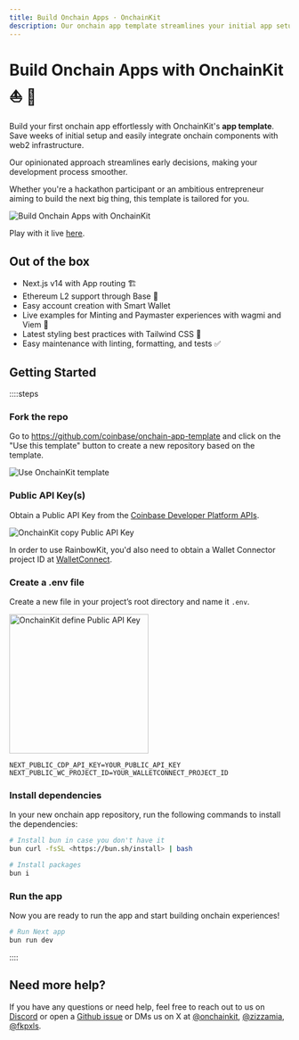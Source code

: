 ```yaml
---
title: Build Onchain Apps · OnchainKit
description: Our onchain app template streamlines your initial app setup and seamlessly integrates onchain components with web2 infrastructure, saving you weeks of effort.
---
```


# Build Onchain Apps with OnchainKit ⛵️ 🌊

Build your first onchain app effortlessly with OnchainKit's **app template**. Save weeks of initial setup 
and easily integrate onchain components with web2 infrastructure.

Our opinionated approach streamlines early decisions, making your development process smoother.

Whether you're a hackathon participant or an ambitious entrepreneur aiming to build the next big thing, this template is tailored for you.

<img
  alt="Build Onchain Apps with OnchainKit"
  src="https://onchainkit.xyz/assets/onchain-app-template-1.png"
  width="auto"
/>

Play with it live [here](https://onchain-app-template.vercel.app).

## Out of the box

- Next.js v14 with App routing 🏗️
- Ethereum L2 support through Base 🔵
- Easy account creation with Smart Wallet
- Live examples for Minting and Paymaster experiences with wagmi and Viem 🚀
- Latest styling best practices with Tailwind CSS 💅
- Easy maintenance with linting, formatting, and tests ✅

## Getting Started

::::steps

### Fork the repo

Go to https://github.com/coinbase/onchain-app-template and click on the "Use this template" button to create a new repository based on the template.

<img
  alt="Use OnchainKit template"
  src="https://onchainkit.xyz/assets/use-onchain-app-template.png"
  width="auto"
/>

### Public API Key(s)

Obtain a Public API Key from the [Coinbase Developer Platform APIs](https://portal.cdp.coinbase.com/products/onchainkit).

<img
  alt="OnchainKit copy Public API Key"
  src="https://onchainkit.xyz/assets/copy-api-key-guide.png"
  width="auto"
/>

In order to use RainbowKit, you'd also need to obtain a Wallet Connector project ID at [WalletConnect](https://cloud.walletconnect.com/app).

### Create a .env file

Create a new file in your project’s root directory and name it `.env`.

<img
  alt="OnchainKit define Public API Key"
  src="https://onchainkit.xyz/assets/getting-started-create-env-file.png"
  width="250"
/>

```tsx [.env]
NEXT_PUBLIC_CDP_API_KEY=YOUR_PUBLIC_API_KEY
NEXT_PUBLIC_WC_PROJECT_ID=YOUR_WALLETCONNECT_PROJECT_ID
```

### Install dependencies

In your new onchain app repository, run the following commands to install the dependencies:

```bash
# Install bun in case you don't have it
bun curl -fsSL <https://bun.sh/install> | bash

# Install packages
bun i
```

### Run the app

Now you are ready to run the app and start building onchain experiences!

```bash
# Run Next app
bun run dev
```

::::

## Need more help?

If you have any questions or need help, feel free to reach out to us on [Discord](https://discord.gg/8gW3h6w5) 
or open a [Github issue](https://github.com/coinbase/onchainkit/issues) or DMs us 
on X at [@onchainkit](https://x.com/onchainkit), [@zizzamia](https://x.com/zizzamia), [@fkpxls](https://x.com/fkpxls).
